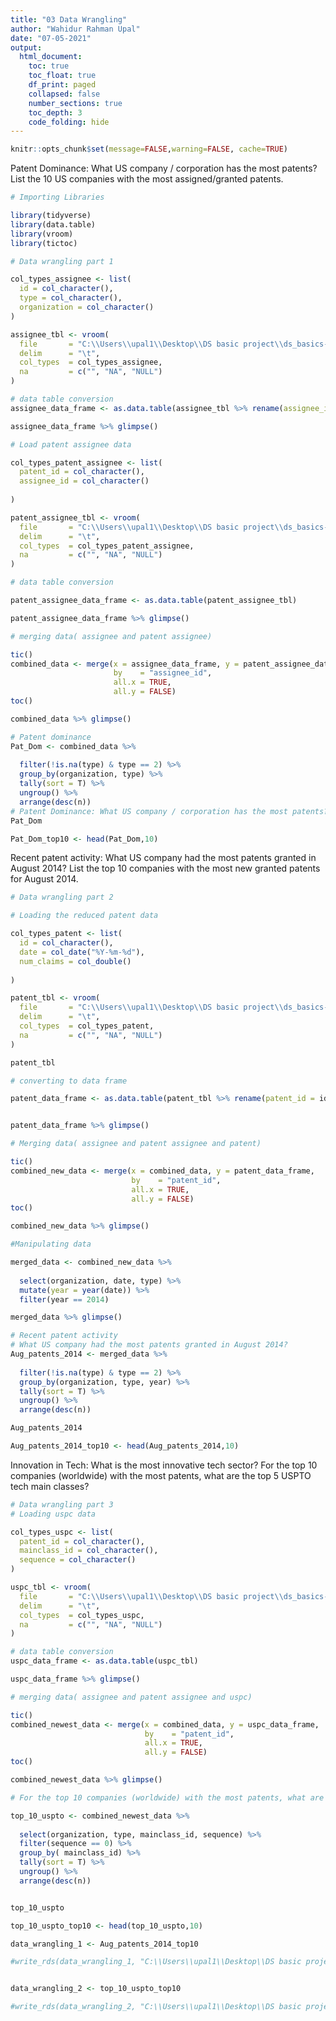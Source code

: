 ```yaml
---
title: "03 Data Wrangling"
author: "Wahidur Rahman Upal"
date: "07-05-2021"
output:
  html_document:
    toc: true
    toc_float: true
    df_print: paged
    collapsed: false
    number_sections: true
    toc_depth: 3
    code_folding: hide
---
```


```r
knitr::opts_chunk$set(message=FALSE,warning=FALSE, cache=TRUE)

```


Patent Dominance: What US company / corporation has the most patents? List the 10 US companies with the most assigned/granted patents.


```r


# Importing Libraries

library(tidyverse)
library(data.table)
library(vroom)
library(tictoc)

# Data wrangling part 1

col_types_assignee <- list(
  id = col_character(),
  type = col_character(),
  organization = col_character()
)

assignee_tbl <- vroom(
  file       = "C:\\Users\\upal1\\Desktop\\DS basic project\\ds_basics-wahidupal\\assignee.tsv", 
  delim      = "\t", 
  col_types  = col_types_assignee,
  na         = c("", "NA", "NULL")
)

# data table conversion 
assignee_data_frame <- as.data.table(assignee_tbl %>% rename(assignee_id = id))

assignee_data_frame %>% glimpse()

# Load patent assignee data

col_types_patent_assignee <- list(
  patent_id = col_character(),
  assignee_id = col_character()
  
)

patent_assignee_tbl <- vroom(
  file       = "C:\\Users\\upal1\\Desktop\\DS basic project\\ds_basics-wahidupal\\patent_assignee.tsv", 
  delim      = "\t", 
  col_types  = col_types_patent_assignee,
  na         = c("", "NA", "NULL")
)

# data table conversion

patent_assignee_data_frame <- as.data.table(patent_assignee_tbl)

patent_assignee_data_frame %>% glimpse()

# merging data( assignee and patent assignee)

tic()
combined_data <- merge(x = assignee_data_frame, y = patent_assignee_data_frame, 
                       by    = "assignee_id", 
                       all.x = TRUE, 
                       all.y = FALSE)
toc()

combined_data %>% glimpse()

# Patent dominance
Pat_Dom <- combined_data %>%
  
  filter(!is.na(type) & type == 2) %>%
  group_by(organization, type) %>%
  tally(sort = T) %>%
  ungroup() %>%
  arrange(desc(n))
# Patent Dominance: What US company / corporation has the most patents? 
Pat_Dom

Pat_Dom_top10 <- head(Pat_Dom,10)


```


Recent patent activity: What US company had the most patents granted in August 2014? List the top 10 companies with the most new granted patents for August 2014.


```r


# Data wrangling part 2

# Loading the reduced patent data

col_types_patent <- list(
  id = col_character(),
  date = col_date("%Y-%m-%d"),
  num_claims = col_double()
  
)

patent_tbl <- vroom(
  file       = "C:\\Users\\upal1\\Desktop\\DS basic project\\ds_basics-wahidupal\\patent.tsv", 
  delim      = "\t", 
  col_types  = col_types_patent,
  na         = c("", "NA", "NULL")
)

patent_tbl

# converting to data frame

patent_data_frame <- as.data.table(patent_tbl %>% rename(patent_id = id)) 


patent_data_frame %>% glimpse()

# Merging data( assignee and patent assignee and patent)

tic()
combined_new_data <- merge(x = combined_data, y = patent_data_frame, 
                           by    = "patent_id", 
                           all.x = TRUE, 
                           all.y = FALSE)
toc()

combined_new_data %>% glimpse()

#Manipulating data

merged_data <- combined_new_data %>%
  
  select(organization, date, type) %>%
  mutate(year = year(date)) %>%
  filter(year == 2014)

merged_data %>% glimpse()

# Recent patent activity
# What US company had the most patents granted in August 2014? 
Aug_patents_2014 <- merged_data %>%
  
  filter(!is.na(type) & type == 2) %>%
  group_by(organization, type, year) %>%
  tally(sort = T) %>%
  ungroup() %>%
  arrange(desc(n))

Aug_patents_2014

Aug_patents_2014_top10 <- head(Aug_patents_2014,10)


```


Innovation in Tech: What is the most innovative tech sector? For the top 10 companies (worldwide) with the most patents, what are the top 5 USPTO tech main classes?


```r


# Data wrangling part 3
# Loading uspc data

col_types_uspc <- list(
  patent_id = col_character(),
  mainclass_id = col_character(),
  sequence = col_character()
)

uspc_tbl <- vroom(
  file       = "C:\\Users\\upal1\\Desktop\\DS basic project\\ds_basics-wahidupal\\uspc.tsv", 
  delim      = "\t", 
  col_types  = col_types_uspc,
  na         = c("", "NA", "NULL")
)

# data table conversion 
uspc_data_frame <- as.data.table(uspc_tbl)

uspc_data_frame %>% glimpse()

# merging data( assignee and patent assignee and uspc)

tic()
combined_newest_data <- merge(x = combined_data, y = uspc_data_frame, 
                              by    = "patent_id", 
                              all.x = TRUE, 
                              all.y = FALSE)
toc()

combined_newest_data %>% glimpse()

# For the top 10 companies (worldwide) with the most patents, what are the top 5 USPTO tech main classes?

top_10_uspto <- combined_newest_data %>%
  
  select(organization, type, mainclass_id, sequence) %>%
  filter(sequence == 0) %>%
  group_by( mainclass_id) %>%
  tally(sort = T) %>%
  ungroup() %>%
  arrange(desc(n))


top_10_uspto

top_10_uspto_top10 <- head(top_10_uspto,10)

data_wrangling_1 <- Aug_patents_2014_top10

#write_rds(data_wrangling_1, "C:\\Users\\upal1\\Desktop\\DS basic project\\ds_basics-wahidupal\\data_wrangling_1.rds")


data_wrangling_2 <- top_10_uspto_top10

#write_rds(data_wrangling_2, "C:\\Users\\upal1\\Desktop\\DS basic project\\ds_basics-wahidupal\\data_wrangling_2.rds")


```